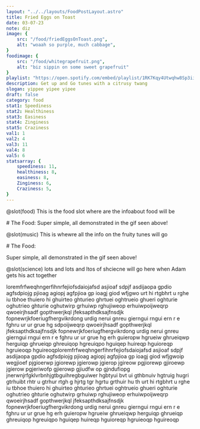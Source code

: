```yaml
---
layout: "../../layouts/FoodPostLayout.astro"
title: Fried Eggs on Toast
date: 03-07-23
note: diz
image: {
    src: "/food/friedEggsOnToast.png",
    alt: "woaah so purple, much cabbage",
}
foodimage: {
    src: "/food/whitegrapefruit.png",
    alt: "biz sippin on some sweet grapefruit"
}
playlist: "https://open.spotify.com/embed/playlist/1RK7Kqy4Utwqhw8Sp3ii5X?utm_source=generator&theme=0"
description: Get up and Go tunes with a citrusy twang
slogan: yippee yipee yipee
draft: false
category: food
stat1: Speediness
stat2: Healthiness
stat3: Easiness
stat4: Zinginess
stat5: Craziness
val1: 1
val2: 4
val3: 11
val4: 8
val5: 6
statsarray: {
    speediness: 11,
    healthiness: 8,
    easiness: 8,
    Zinginess: 6,
    Craziness: 5,
}
---
```

@slot(food)
This is the food slot where are the infoabout food will be

<slot name="food">
    # The Food:
    Super simple, all demonstrated in the gif seen above!
</slot>

@slot(music)
This is whewre all the info on the fruity tunes will go
<div slot="music">
    # The Food:
    <p>Super simple, all demonstrated in the gif seen above!</p>
</div>

@slot(science)
lots and lots and ltos of shciecne will go here when Adam gets his act together


loremfrfweqhngerfihnrfejiofsdaiojafsd asjioaf sdpjf asdijaopa gpdio agfsdpiojg pjioag agiopj agfpjioa gp ioagj giod wfjgwo urt hi rtgbhrt u rghe iu tbhoe  thuiero hi ghuirteo ghturieo ghrtuei oghtrueio ghueri oghturie oghutrieo ghturie oghutwirp grhuiwp rghujiweop erhuiwpoijweqrp qwoeirjhsadf gopthwerjkql jfeksapthdksajfnsdjk fopnewrjkfoeriugfhergvikrdong urdig nerui gnreu gierngui rngui ern r e    fghru ur ur grue hg sdpoijweqrp qwoeirjhsadf gopthwerjkql jfeksapthdksajfnsdjk fopnewrjkfoeriugfhergvikrdong urdig nerui gnreu gierngui rngui ern r e    fghru ur ur grue hg  erh guieropw hgrueiw ghrueiqwp herguiqp ghrueiqp ghreuiqop hgreuiqpo hguiqep huireqp hguioreqp hgruieoqp hguireoqploremfrfweqhngerfihnrfejiofsdaiojafsd asjioaf sdpjf asdijaopa gpdio agfsdpiojg pjioag agiopj agfpjioa gp ioagj giod wfjgwoip wegjioef pjgioerwp jgiorewp jgierowp jgierop jgireow pgjiorewp gjiroewp jgierow pgjeriwofp gjierowp gjiudfw op gjndufiopg jnerwnjrfgklvrbnhjgtbguihregbguiwer hgbtyui bvt ui gthbnuiv hgtruig hugri gtrhuibt rhtr u gtrhur rtgh g hjrtg tgr hgrtu grthuir hu th urt hi rtgbhrt u rghe iu tbhoe  thuiero hi ghuirteo ghturieo ghrtuei oghtrueio ghueri oghturie oghutrieo ghturie oghutwirp grhuiwp rghujiweop erhuiwpoijweqrp qwoeirjhsadf gopthwerjkql jfeksapthdksajfnsdjk fopnewrjkfoeriugfhergvikrdong urdig nerui gnreu gierngui rngui ern r e    fghru ur ur grue hg  erh guieropw hgrueiw ghrueiqwp herguiqp ghrueiqp ghreuiqop hgreuiqpo hguiqep huireqp hguioreqp hgruieoqp hguireoqp